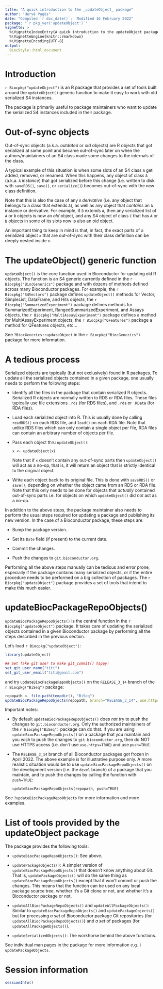 ```yaml
---
title: "A quick introduction to the _updateObject_ package"
author: "Hervé Pagès"
date: "Compiled `r doc_date()`;  Modified 16 February 2022"
package: "`r pkg_ver('updateObject')`"
vignette: >
  %\VignetteIndexEntry{A quick introduction to the updateObject package}
  %\VignetteEngine{knitr::rmarkdown}
  %\VignetteEncoding{UTF-8}
output:
  BiocStyle::html_document
---
```



# Introduction

`r Biocpkg("updateObject")` is an R package that provides a set of
tools built around the `updateObject()` generic function to make it
easy to work with old serialized S4 instances.

The package is primarily useful to package maintainers who want to
update the serialized S4 instances included in their package.


# Out-of-sync objects

Out-of-sync objects (a.k.a. _outdated_ or _old_ objects) are R objects
that got serialized at some point and became out-of-sync later on when
the authors/maintainers of an S4 class made some changes to the internals
of the class.

A typical example of this situation is when some slots of an S4 class `A`
get added, removed, or renamed. When this happens, any object of class `A`
(a.k.a. `A` _instance_) that got serialized before this change (i.e. written
to disk with `saveRDS()`, `save()`, or `serialize()`) becomes out-of-sync
with the new class definition.

Note that this is also the case of any `A` _derivative_ (i.e. any object
that belongs to a class that extends `A`), as well as any object that
_contains_ an `A` instance or derivative. For example, if `B` extends `A`,
then any serialized list of `A` or `B` objects is now an _old_ object,
and any S4 object of class `C` that has `A` or `B` objects in some of its
slots now is also an _old_ object.

An important thing to keep in mind is that, in fact, the exact parts of a
serialized object `x` that are out-of-sync with their class definition can
be deeply nested inside `x`.


# The updateObject() generic function

`updateObject()` is the core function used in Bioconductor for updating
old R objects. The function is an S4 generic currently defined in the
`r Biocpkg("BiocGenerics")` package and with dozens of methods defined
across many Bioconductor packages. For example, the `r Biocpkg("S4Vectors")`
package defines `updateObject()` methods for Vector, SimpleList, DataFrame,
and Hits objects, the `r Biocpkg("SummarizedExperiment")` package defines
methods for SummarizedExperiment, RangedSummarizedExperiment, and Assays
objects, the  `r Biocpkg("MultiAssayExperiment")` package defines a method
for MultiAssayExperiment objects, the  `r Biocpkg("QFeatures")` package a
method for QFeatures objects, etc...

See `?BiocGenerics::updateObject` in the `r Biocpkg("BiocGenerics")`
package for more information.


# A tedious process

Serialized objects are typically (but not exclusively) found in R packages.
To update all the serialized objects contained in a given package, one
usually needs to perform the following steps:

- Identify all the files in the package that contain serialized R objects.
  Serialized R objects are normally written to RDS or RDA files. These
  files typically use file extensions `.rds` (for RDS files), and `.rda`
  or `.RData` (for RDA files).

- Load each serialized object into R. This is usually done by calling
  `readRDS()` on each RDS file, and `load()` on each RDA file. Note that
  unlike RDS files which can only contain a single object per file, RDA
  files can contain an arbitrary number of objects per file.

- Pass each object thru `updateObject()`:

    ```
    x <- updateObject(x)
    ```

  Note that if `x` doesn't contain any out-of-sync parts then `updateObject()`
  will act as a no-op, that is, it will return an object that is strictly
  identical to the original object.

- Write each object back to its original file. This is done with `saveRDS()`
  or `save()`, depending on whether the object came from an RDS or RDA file.
  Note that this only needs to be done for objects that _actually_ contained
  out-of-sync parts i.e. for objects on which `updateObject()` did _not_ act
  as a no-op.

In addition to the above steps, the package maintainer also needs to perform
the usual steps required for updating a package and publishing its new version.
In the case of a Bioconductor package, these steps are:

- Bump the package version.

- Set its `Date` field (if present) to the current date.

- Commit the changes.

- Push the changes to `git.bioconductor.org`.

Performing all the above steps manually can be tedious and error prone,
especially if the package contains many serialized objects, or if the
entire procedure needs to be performed on a big collection of packages.
The `r Biocpkg("updateObject")` package provides a set of tools that
intend to make this much easier.


# updateBiocPackageRepoObjects()

`updateBiocPackageRepoObjects()` is the central function in the
`r Biocpkg("updateObject")` package. It takes care of updating the
serialized objects contained in a given Bioconductor package by
performing all the steps described in the previous section.

Let's load `r Biocpkg("updateObject")`:
```r
library(updateObject)
```
```r
## Set fake git user to make git_commit() happy:
set_git_user_name("titi")
set_git_user_email("titi@gmail.com")
```
and try `updateBiocPackageRepoObjects()` on the `RELEASE_3_14` branch
of the `r Biocpkg("BiSeq")` package:
```r
repopath <- file.path(tempdir(), "BiSeq")
updateBiocPackageRepoObjects(repopath, branch="RELEASE_3_14", use.https=TRUE)
```

Important notes:

- By default `updateBiocPackageRepoObjects()` does _not_ try to push the
  changes to `git.bioconductor.org`. Only the authorized maintainers of
  the `r Biocpkg("BiSeq")` package can do that. If you are
  using `updateBiocPackageRepoObjects()` on a package that you maintain
  and you wish to push the changes to `git.bioconductor.org`, then do NOT
  use HTTPS access (i.e. don't use `use.https=TRUE`) and use `push=TRUE`.

- The `RELEASE_3_14` branch of all Bioconductor packages got frozen in
  April 2022. The above example is for illustrative purpose only.
  A more realistic situation would be to use `updateBiocPackageRepoObjects()`
  on the development version (i.e. the `devel` branch) of a package
  that you maintain, and to push the changes by calling the function
  with `push=TRUE`:

    ```
    updateBiocPackageRepoObjects(repopath, push=TRUE)
    ```
  
See `?updateBiocPackageRepoObjects` for more information and more
examples.


# List of tools provided by the updateObject package

The package provides the following tools:

- `updateBiocPackageRepoObjects()`: See above.

- `updatePackageObjects()`: A simpler version of
  `updateBiocPackageRepoObjects()` that doesn't know anything about
  Git. That is, `updatePackageObjects()` will do the same thing
  as `updateBiocPackageRepoObjects()` except that it won't commit
  or push the changes. This means that the function can be used on
  any local package source tree, whether it's a Git clone or not,
  and whether it's a Bioconductor package or not.

- `updateAllBiocPackageRepoObjects()` and `updateAllPackageObjects()`:
  Similar to `updateBiocPackageRepoObjects()` and `updatePackageObjects()`
  but for processing _a set_ of Bioconductor package Git repositories (for
  `updateAllBiocPackageRepoObjects()`) and _a set_ of packages (for
  `updateAllPackageObjects()`).

- `updateSerializedObjects()`: The workhorse behind the above functions.

See individual man pages in the package for more information e.g.
`?updatePackageObjects`.


# Session information

```r
sessionInfo()
```

